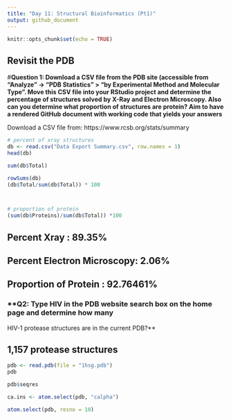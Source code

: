 ```yaml
---
title: "Day 11: Structural Bioinformatics (Pt1)"
output: github_document
---
```


```r
knitr::opts_chunk$set(echo = TRUE)
```
## Revisit the PDB 

#**Question 1: Download a CSV file from the PDB site (accessible from “Analyze” -> “PDB Statistics” >
“by Experimental Method and Molecular Type”. Move this CSV file into your RStudio project
and determine the percentage of structures solved by X-Ray and Electron Microscopy. Also can
you determine what proportion of structures are protein? Aim to have a rendered GitHub
document with working code that yields your answers**

Download a CSV file from: https://www.rcsb.org/stats/summary
```r
# percent of xray structures 
db <- read.csv("Data Export Summary.csv", row.names = 1)
head(db)

sum(db$Total)

rowSums(db)
(db$Total/sum(db$Total)) * 100 



# proportion of protein 
(sum(db$Proteins)/sum(db$Total)) *100

```
## Percent Xray : 89.35%
## Percent Electron Microscopy: 2.06%
## Proportion of Protein : 92.76461%

### **Q2: Type HIV in the PDB website search box on the home page and determine how many
HIV-1 protease structures are in the current PDB?**

## 1,157 protease structures 

```r
pdb <- read.pdb(file = "1hsg.pdb")
pdb
```

```r
pdb$seqres
```
```r
ca.ins <- atom.select(pdb, "calpha")

atom.select(pdb, resno = 10)


```



